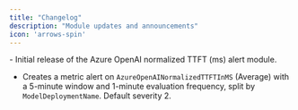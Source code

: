 ```yaml
---
title: "Changelog"
description: "Module updates and announcements"
icon: 'arrows-spin'
---
```


<Update label="2025/08/01" description="ais-ttft-v0.1.0">
  - Initial release of the Azure OpenAI normalized TTFT (ms) alert module.

  - Creates a metric alert on `AzureOpenAINormalizedTTFTInMS` (Average) with a 5-minute window and 1-minute evaluation frequency, split by `ModelDeploymentName`. Default severity 2.

</Update>


